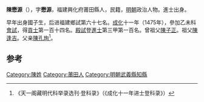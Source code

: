 '''陳懋源'''（{{bd|1436年||？}}），字'''懋源'''，福建興化府莆田縣人，民籍，[[明朝|明朝]]政治人物。進士出身。

早年出身國子生，后进福建鄉試第六十七名。[[成化|成化]]十一年（1475年），參加乙未科[[會試|會試]]，得[[貢士|貢士]]第一百十四名。[[殿試|殿試]]登[[進士|進士]]第三甲第一百名。曾祖父[[陳子正|陳子正]]。祖父[[陳逢吉|陳逢吉]]。父亲[[陳孔珣|陳孔珣]]<ref>《天一阁藏明代科举录选刊·登科录》（《成化十一年进士登科录》）</ref>。

==参考==
{{reflist}}

{{start box}}
{{s-off}}
{{s-before|[[張通_(明朝)|張通]]}}
{{s-title|明朝武義縣知縣|1476年－1482年}}
{{s-after|[[曾祿|曾祿]]}}
{{end box}}

{{明朝人物小作品}}
{{成化十一年乙未科殿試金榜}}
[[Category:陳姓|Category:陳姓]]
[[Category:莆田人|Category:莆田人]]
[[Category:明朝武義縣知縣|Category:明朝武義縣知縣]]